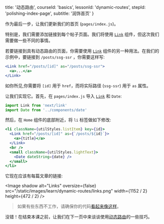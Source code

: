 
  title: '动态路由',
  courseId: 'basics',
  lessonId: 'dynamic-routes',
  stepId: 'polishing-index-page',
  subtitle: '润饰首页'
}

作为最后一步，让我们更新我们的首页 (`pages/index.js`)。

特别是，我们需要添加链接到每个帖子页面。我们将使用 [`Link`](/docs/api-reference/next/link) 组件，但这次我们需要做一些不同的事情。

若要链接到具有动态路由的页面，你需要使用 [`Link`](/docs/api-reference/next/link) 组件的另一种用法。在我们的示例中，要链接到 `/posts/ssg-ssr` ，你需要这样写:

```jsx
<Link href="/posts/[id]" as="/posts/ssg-ssr">
  <a>...</a>
</Link>
```

如你所见,你需要将 `[id]` 用于 `href`，而将实际路径 (`ssg-ssr`) 用于 `as` 属性。

让我们实现它。首先，在 `pages/index.js` 导入 [`Link`](/docs/api-reference/next/link) 和 `Date`:

```js
import Link from 'next/link'
import Date from '../components/date'
```

然后，在 `Home` 组件的底部附近，将 `li` 标签做如下修改:

```jsx
<li className={utilStyles.listItem} key={id}>
  <Link href="/posts/[id]" as={`/posts/${id}`}>
    <a>{title}</a>
  </Link>
  <br />
  <small className={utilStyles.lightText}>
    <Date dateString={date} />
  </small>
</li>
```

它现在应该有每篇文章的链接:

<Image
  shadow
  alt="Links"
  oversize={false}
  src="/static/images/learn/dynamic-routes/links.png"
  width={1152 / 2}
  height={472 / 2}
/>

> 如果有些东西不工作，请确保你的代码[看起来像这样](https://github.com/vercel/next-learn-starter/tree/master/api-routes-starter)。

没错！在结束本课之前，让我们在下一页中来谈谈使用[动态路由](/docs/routing/dynamic-routes)的一些技巧。

